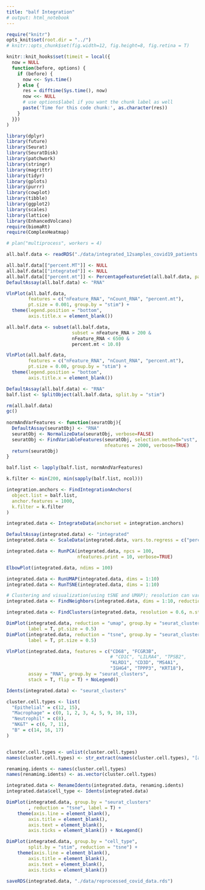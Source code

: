 ```yaml
---
title: "balf Integration"
# output: html_notebook
---
```


```r
require("knitr")
opts_knit$set(root.dir = "../")
# knitr::opts_chunk$set(fig.width=12, fig.height=8, fig.retina = T)

knitr::knit_hooks$set(timeit = local({
  now = NULL
  function(before, options) {
    if (before) {
      now <<- Sys.time()
    } else {
      res = difftime(Sys.time(), now)
      now <<- NULL
      # use options$label if you want the chunk label as well
      paste('Time for this code chunk:', as.character(res))
    }
  }})
)
```

```r
library(dplyr)
library(future)
library(Seurat)
library(SeuratDisk)
library(patchwork)
library(stringr)
library(magrittr)
library(tidyr)
library(gplots)
library(purrr)
library(cowplot)
library(tibble)
library(ggplot2)
library(scales)
library(lattice)
library(EnhancedVolcano)
require(biomaRt)
require(ComplexHeatmap)
```

```r
# plan("multiprocess", workers = 4)
```

```r
all.balf.data <- readRDS("./data/integrated_12samples_covid19_patients.rds")
```


```r
all.balf.data[["percent.MT"]] <- NULL
all.balf.data[["integrated"]] <- NULL
all.balf.data[["percent.mt"]] <- PercentageFeatureSet(all.balf.data, pattern = "^MT-")
DefaultAssay(all.balf.data) <- "RNA"
```


```r
VlnPlot(all.balf.data,
        features = c("nFeature_RNA", "nCount_RNA", "percent.mt"),
        pt.size = 0.001, group.by = "stim") +
  theme(legend.position = "bottom",
        axis.title.x = element_blank())
```

```r
all.balf.data <- subset(all.balf.data,
                        subset = nFeature_RNA > 200 &
                        nFeature_RNA < 6500 &
                        percent.mt < 10.0)
```

```r
VlnPlot(all.balf.data,
        features = c("nFeature_RNA", "nCount_RNA", "percent.mt"),
        pt.size = 0.00, group.by = "stim") +
  theme(legend.position = "bottom",
        axis.title.x = element_blank())
```

```r
DefaultAssay(all.balf.data) <- "RNA"
balf.list <- SplitObject(all.balf.data, split.by = "stim")

rm(all.balf.data)
gc()
  
normAndVarFeatures <- function(seuratObj){
  DefaultAssay(seuratObj) <- "RNA"
  seuratObj <- NormalizeData(seuratObj, verbose=FALSE)
  seuratObj <- FindVariableFeatures(seuratObj, selection.method="vst",
                                    nfeatures = 2000, verbose=TRUE)
  return(seuratObj)
}

balf.list <- lapply(balf.list, normAndVarFeatures)

k.filter <- min(200, min(sapply(balf.list, ncol)))

integration.anchors <- FindIntegrationAnchors(
  object.list = balf.list,
  anchor.features = 1000,
  k.filter = k.filter
)

integrated.data <- IntegrateData(anchorset = integration.anchors)
```

```r
DefaultAssay(integrated.data) <- "integrated"
integrated.data <- ScaleData(integrated.data, vars.to.regress = c("percent.mt"))
```

```r
integrated.data <- RunPCA(integrated.data, npcs = 100,
                          nfeatures.print = 10, verbose=TRUE)
```


```r
ElbowPlot(integrated.data, ndims = 100)
```

```r
integrated.data <- RunUMAP(integrated.data, dims = 1:10)
integrated.data <- RunTSNE(integrated.data, dims = 1:10)
```

```r
# Clustering and visualization(using tSNE and UMAP); resolution can vary
integrated.data <- FindNeighbors(integrated.data, dims = 1:10, reduction = "pca")
```

```r
integrated.data <- FindClusters(integrated.data, resolution = 0.6, n.start = 3)
```

```r
DimPlot(integrated.data, reduction = "umap", group.by = "seurat_clusters",
        label = T, pt.size = 0.5)
DimPlot(integrated.data, reduction = "tsne", group.by = "seurat_clusters",
        label = T, pt.size = 0.5)
```

```r
VlnPlot(integrated.data, features = c("CD68", "FCGR3B",
                                      # "CD1C", "LILRA4", "TPSB2",
                                      "KLRD1", "CD3D", "MS4A1",
                                      "IGHG4", "TPPP3", "KRT18"),
        assay = "RNA", group.by = "seurat_clusters",
        stack = T, flip = T) + NoLegend()
```

```r
Idents(integrated.data) <- "seurat_clusters"

cluster.cell.types <- list(
  "Epithelial" = c(12, 15),
  "Macrophage" = c(0, 1, 2, 3, 4, 5, 9, 10, 13),
  "Neutrophil" = c(8),
  "NK&T" = c(6, 7, 11),
  "B" = c(14, 16, 17)
)


cluster.cell.types <- unlist(cluster.cell.types)
names(cluster.cell.types) <- str_extract(names(cluster.cell.types), "[a-zA-Z&]+")

renaming.idents <- names(cluster.cell.types)
names(renaming.idents) <- as.vector(cluster.cell.types)

integrated.data <- RenameIdents(integrated.data, renaming.idents)
integrated.data$cell_type <- Idents(integrated.data)
```

```r
DimPlot(integrated.data, group.by = "seurat_clusters"
        , reduction = "tsne", label = T) +
    theme(axis.line = element_blank(),
        axis.title = element_blank(),
        axis.text = element_blank(),
        axis.ticks = element_blank()) + NoLegend()
```

```r
DimPlot(integrated.data, group.by = "cell_type",
        split.by = "stim", reduction = "tsne") +
    theme(axis.line = element_blank(),
        axis.title = element_blank(),
        axis.text = element_blank(),
        axis.ticks = element_blank())
```

```r
saveRDS(integrated.data, "./data/reprocessed_covid_data.rds")
```
